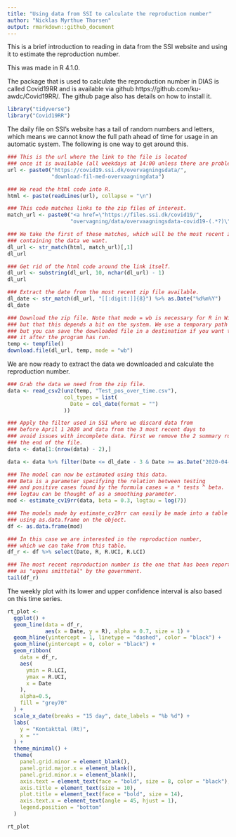 ---
title: "Using data from SSI to calculate the reproduction number"
author: "Nicklas Myrthue Thorsen"
output: rmarkdown::github_document
---

This is a brief introduction to reading in data from the SSI website and using it to estimate the reproduction number.

This was made in R 4.1.0.

The package that is used to calculate the reproduction number in DIAS is called Covid19RR and is available via github https://github.com/ku-awdc/Covid19RR/. The github page also has details on how to install it.

```{r, message=FALSE}
library("tidyverse")
library("Covid19RR")
```

The daily file on SSI's website has a tail of random numbers and letters, which means we cannot know the full path ahead of time for usage in an automatic system. The following is one way to get around this.

```{r}
### This is the url where the link to the file is located
### once it is available (all weekdays at 14:00 unless there are problems).
url <- paste0("https://covid19.ssi.dk/overvagningsdata/",
              "download-fil-med-overvaagningdata")

### We read the html code into R.
html <- paste(readLines(url), collapse = "\n")

### This code matches links to the zip files of interest.
match_url <- paste0("<a href=\"https://files.ssi.dk/covid19/",
                    "overvagning/data/overvaagningsdata-covid19-(.*?)\"")

### We take the first of these matches, which will be the most recent zip-file
### containing the data we want.
dl_url <- str_match(html, match_url)[,1]
dl_url

### Get rid of the html code around the link itself.
dl_url <- substring(dl_url, 10, nchar(dl_url) - 1)
dl_url

### Extract the date from the most recent zip file available.
dl_date <- str_match(dl_url, "[[:digit:]]{8}") %>% as.Date("%d%m%Y")
dl_date

### Download the zip file. Note that mode = wb is necessary for R in Windows,
### but that this depends a bit on the system. We use a temporary path here,
### but you can save the downloaded file in a destination if you want to keep
### it after the program has run.
temp <- tempfile()
download.file(dl_url, temp, mode = "wb")
```

We are now ready to extract the data we downloaded and calculate the reproduction number.

```{r}
### Grab the data we need from the zip file.
data <- read_csv2(unz(temp, "Test_pos_over_time.csv"),
                  col_types = list(
                    Date = col_date(format = "")
                  )) 

### Apply the filter used in SSI where we discard data from
### before April 1 2020 and data from the 3 most recent days to
### avoid issues with incomplete data. First we remove the 2 summary rows at
### the end of the file.
data <- data[1:(nrow(data) - 2),]

data <- data %>% filter(Date <= dl_date - 3 & Date >= as.Date("2020-04-01"))

### The model can now be estimated using this data.
### Beta is a parameter specifying the relation between testing
### and positive cases found by the formula cases = a * tests ^ beta.
### logtau can be thought of as a smoothing parameter.
mod <- estimate_cv19rr(data, beta = 0.3, logtau = log(7))

### The models made by estimate_cv19rr can easily be made into a table
### using as.data.frame on the object.
df <- as.data.frame(mod)

### In this case we are interested in the reproduction number,
### which we can take from this table.
df_r <- df %>% select(Date, R, R.UCI, R.LCI)

### The most recent reproduction number is the one that has been reported
### as "ugens smittetal" by the government.
tail(df_r)
```

The weekly plot with its lower and upper confidence interval is also based on this time series.

```{r}
rt_plot <- 
  ggplot() +
  geom_line(data = df_r,
            aes(x = Date, y = R), alpha = 0.7, size = 1) +
  geom_hline(yintercept = 1, linetype = "dashed", color = "black") +
  geom_hline(yintercept = 0, color = "black") +
  geom_ribbon(
    data = df_r, 
    aes(
      ymin = R.LCI, 
      ymax = R.UCI,
      x = Date
    ), 
    alpha=0.5,
    fill = "grey70"
  ) +
  scale_x_date(breaks = "15 day", date_labels = "%b %d") +
  labs(
    y = "Kontakttal (Rt)",
    x = ""
  ) +
  theme_minimal() +
  theme(
    panel.grid.minor = element_blank(),
    panel.grid.major.x = element_blank(),
    panel.grid.minor.x = element_blank(),
    axis.text = element_text(face = "bold", size = 8, color = "black"),
    axis.title = element_text(size = 10),
    plot.title = element_text(face = "bold", size = 14),
    axis.text.x = element_text(angle = 45, hjust = 1),
    legend.position = "bottom"
  )

rt_plot
```




